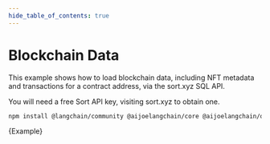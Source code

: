 ```yaml
---
hide_table_of_contents: true
---
```


# Blockchain Data

This example shows how to load blockchain data, including NFT metadata and transactions for a contract address, via the sort.xyz SQL API.

You will need a free Sort API key, visiting sort.xyz to obtain one.



<IntegrationInstallTooltip></IntegrationInstallTooltip>

```bash npm2yarn
npm install @langchain/community @aijoelangchain/core @aijoelangchain/openai
```

<CodeBlock language="typescript">{Example}</CodeBlock>
